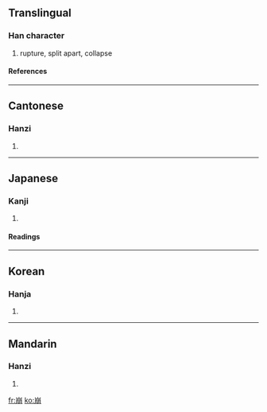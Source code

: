 ==Translingual==
===Han character===
{{Han char|rn=46|rad=山|as=08|sn=11|four=2222<sub>7</sub>|canj=山月月 (UBB)}}
# rupture, split apart, collapse
====References====
{{Han ref|kx=0315.060|dkj=08212|dj=0615.260|hdz=10781.140|uh=5D29|ud=23849|bh=B159|bd=45401}}
----
==Cantonese==
===Hanzi===
{{yue-hanzi|jyut=|y=bang1}}
# {{defn|Cantonese}}
----
==Japanese==
===Kanji===
{{ja-kanji|grade=c|rs=山08}}
# {{defn|Japanese}} 
====Readings====
{{ja-readings|on=[[ほう]] (hō)|kun=[[くずれる]] (kuzureru), [[くずす]] (kuzusu)}}
----
==Korean==
===Hanja===
{{ko-hanja|hangeul=붕|rv=bung|mr=pung}}
# {{defn|Korean}}
----
==Mandarin==
===Hanzi===
{{cmn-hanzi|pin=[[bēng]] ([[beng1]])|wg=peng<sup>1</sup>}}
# {{defn|Mandarin}}

[[fr:崩]]
[[ko:崩]]